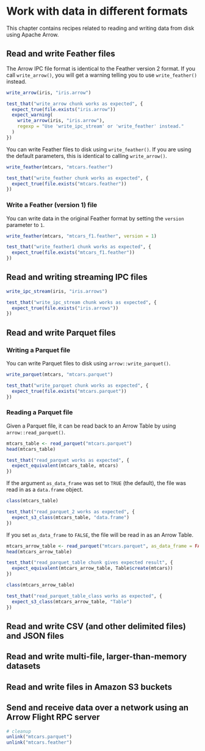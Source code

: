 # Work with data in different formats

This chapter contains recipes related to reading and writing data from disk using Apache Arrow.

## Read and write Feather files

The Arrow IPC file format is identical to the Feather version 2 format.  If you call `write_arrow()`, you will get a warning telling you to use `write_feather()` instead.

```r
write_arrow(iris, "iris.arrow")
```
```r
test_that("write_arrow chunk works as expected", {
  expect_true(file.exists("iris.arrow"))
  expect_warning(
    write_arrow(iris, "iris.arrow"),
    regexp = "Use 'write_ipc_stream' or 'write_feather' instead."
  )
})
```

You can write Feather files to disk using `write_feather()`.  If you are using the default parameters, this is identical to calling `write_arrow()`.

```r
write_feather(mtcars, "mtcars.feather")
```
```r
test_that("write_feather chunk works as expected", {
  expect_true(file.exists("mtcars.feather"))
})
```

### Write a Feather (version 1) file

You can write data in the original Feather format by setting the `version` parameter to `1`.

```r
write_feather(mtcars, "mtcars_f1.feather", version = 1)
```
```r
test_that("write_feather1 chunk works as expected", {
  expect_true(file.exists("mtcars_f1.feather"))
})

```

## Read and writing streaming IPC files


```r
write_ipc_stream(iris, "iris.arrows")
```
```r
test_that("write_ipc_stream chunk works as expected", {
  expect_true(file.exists("iris.arrows"))
})
```


## Read and write Parquet files

### Writing a Parquet file

You can write Parquet files to disk using `arrow::write_parquet()`.
```r
write_parquet(mtcars, "mtcars.parquet")
```
```r
test_that("write_parquet chunk works as expected", {
  expect_true(file.exists("mtcars.parquet"))
})
```
 
### Reading a Parquet file

Given a Parquet file, it can be read back to an Arrow Table by using `arrow::read_parquet()`.

```r
mtcars_table <- read_parquet("mtcars.parquet")
head(mtcars_table)
```
```r
test_that("read_parquet works as expected", {
  expect_equivalent(mtcars_table, mtcars)
})
```

If the argument `as_data_frame` was set to `TRUE` (the default), the file was read in as a `data.frame` object.

```r
class(mtcars_table)
```
```r
test_that("read_parquet_2 works as expected", {
  expect_s3_class(mtcars_table, "data.frame")
})
```
If you set `as_data_frame` to `FALSE`, the file will be read in as an Arrow Table.

```r
mtcars_arrow_table <- read_parquet("mtcars.parquet", as_data_frame = FALSE)
head(mtcars_arrow_table)
```
```r
test_that("read_parquet_table chunk gives expected result", {
  expect_equivalent(mtcars_arrow_table, Table$create(mtcars))
})
```
```r
class(mtcars_arrow_table)
```
```r
test_that("read_parquet_table_class works as expected", {
  expect_s3_class(mtcars_arrow_table, "Table")
})
```

## Read and write CSV (and other delimited files) and JSON files

## Read and write multi-file, larger-than-memory datasets

## Read and write files in Amazon S3 buckets

## Send and receive data over a network using an Arrow Flight RPC server



```r
# cleanup
unlink("mtcars.parquet")
unlink("mtcars.feather")
```

